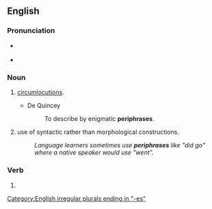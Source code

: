 {{also|périphrases}}

==English==

===Pronunciation===
* {{a|plural of periphrase|verb}} {{IPA|/pəˈɹɪfɹeɪzɛz/|lang=en}}
* {{a|plural of periphrasis}} {{IPA|/pəˈɹɪfɹəːsiz/|lang=en}}

===Noun===
{{head|en|noun form}}

# {{plural of|periphrase|lang=en}} [[circumlocutions]].
#* De Quincey
#*: To describe by enigmatic '''periphrases'''.
# {{plural of|periphrasis|lang=en}} use of syntactic rather than morphological constructions.
#: ''Language learners sometimes use '''periphrases''' like "did go" where a native speaker would use "went".''

===Verb===
{{head|en|verb form}}

# {{en-third-person singular of|periphrase}}

[[Category:English irregular plurals ending in "-es"]]